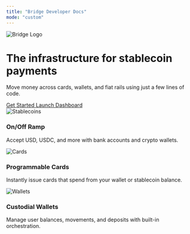 ```yaml
---
title: "Bridge Developer Docs"
mode: "custom"
---
```


<div className="bg-[#FAF3E0] min-h-screen text-gray-900">
  <div className="max-w-7xl mx-auto px-6 pt-24 pb-32 text-center">
    <img src="/logo/bridge_logo.png" alt="Bridge Logo" className="h-12 mx-auto mb-8" />
    <h1 className="text-5xl md:text-6xl font-bold tracking-tight leading-tight mb-6 text-[#15803D]">
      The infrastructure for stablecoin payments
    </h1>
    <p className="text-lg md:text-xl max-w-2xl mx-auto text-gray-700 mb-10">
      Move money across cards, wallets, and fiat rails using just a few lines of code.
    </p>
    <div className="flex justify-center flex-wrap gap-4">
      <a href="/guides/getstarted/overview" className="bg-[#15803D] text-white px-6 py-3 rounded-lg font-medium hover:bg-[#166534] transition">
        Get Started
      </a>
      <a href="https://dashboard.bridge.xyz" className="bg-white border border-gray-300 px-6 py-3 rounded-lg text-gray-800 hover:bg-gray-100 transition">
        Launch Dashboard
      </a>
    </div>
  </div>
</div>

<div className="bg-white py-20">
  <div className="max-w-7xl mx-auto px-6 grid md:grid-cols-3 gap-12">
    <div className="text-center">
      <img src="https://cdn.prod.website-files.com/66c78bffc753432b33c4f61a/685da1a02062ae306148c4e9_NewIllustration.png" alt="Stablecoins" className="h-14 mx-auto mb-4" />
      <h3 className="text-xl font-semibold mb-2">On/Off Ramp</h3>
      <p className="text-sm text-gray-600">
        Accept USD, USDC, and more with bank accounts and crypto wallets.
      </p>
    </div>
    <div className="text-center">
      <img src="https://r2.vidzflow.com/thumbnails/km65Iv6wHc_1723740255.jpg" alt="Cards" className="h-14 mx-auto mb-4 rounded-md" />
      <h3 className="text-xl font-semibold mb-2">Programmable Cards</h3>
      <p className="text-sm text-gray-600">
        Instantly issue cards that spend from your wallet or stablecoin balance.
      </p>
    </div>
    <div className="text-center">
      <img src="https://r2.vidzflow.com/thumbnails/r8pc7njOpC_1723740527.jpg" alt="Wallets" className="h-14 mx-auto mb-4 rounded-md" />
      <h3 className="text-xl font-semibold mb-2">Custodial Wallets</h3>
      <p className="text-sm text-gray-600">
        Manage user balances, movements, and deposits with built-in orchestration.
      </p>
    </div>
  </div>
</div>
